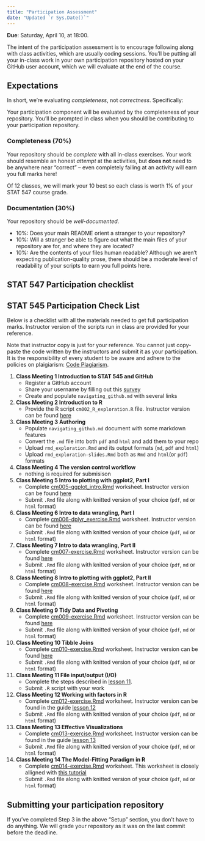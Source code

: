 ```yaml
---
title: "Participation Assessment"
date: "Updated `r Sys.Date()`"
---
```


__Due__: Saturday, April 10, at 18:00.

The intent of the participation assessment is to encourage following along with class activities, which are usually coding sessions. 
You'll be putting all your in-class work in your own participation repository hosted on your GitHub user account, which we will evaluate at the end of the course.

## Expectations

In short, we're evaluating _completeness_, not _correctness_. Specifically:

Your participation component will be evaluated by the completeness of your repository. You'll be prompted in class when you should be contributing to your participation repository. 

### Completeness (70%)

Your repository should be _complete_ with all in-class exercises. Your work should resemble an honest _attempt_ at the activities, but __does not__ need to be anywhere near "correct" -- even completely failing at an activity will earn you full marks here!

Of 12 classes, we will mark your 10 best so each class is worth 1% of your STAT 547 course grade.

### Documentation (30%)

Your repository should be _well-documented_. 

- 10%: Does your main README orient a stranger to your repository?
- 10%: Will a stranger be able to figure out what the main files of your repository are for, and where they are located?
- 10%: Are the contents of your files human readable? Although we aren't expecting publication-quality prose, there should be a moderate level of readability of your scripts to earn you full points here.

## STAT 547 Participation checklist


## STAT 545 Participation Check List
 
Below is a checklist with all the materials needed to get full participation marks. Instructor version of the scripts run in class are provided for your reference.
 
Note that instructor copy is just for your reference. You cannot just copy-paste the code written by the instructors and submit it as your participation. It is the responsibility of every student to be aware and adhere to the policies on plaigiarism: [Code Plagiarism](https://stat545.stat.ubc.ca/policies/). 

1. **Class Meeting 1 Introduction to STAT 545 and GitHub**   
    - Register a GitHub account
    - Share your username by filling out this [survey](https://ubc.ca1.qualtrics.com/jfe/form/SV_8jKz3FaT7w5EHfT)
    - Create and populate ```navigating_github.md``` with several links
2. **Class Meeting 2 Introduction to R**   
    - Provide the R script ```cm002_R_exploration.R``` file. Instructor version can be found [here](https://github.com/vincenzocoia/STAT545-participation/blob/master/tools/cm002-r_exploration.R)
3. **Class Meeting 3 Authoring**  
   - Populate ```navigating_github.md``` document with some markdown features
   - Convert the ```.md``` file into both ```pdf``` and ```html``` and add them to your repo
   - Upload ```rmd_exploration.Rmd``` and its output formats (```md```, ```pdf``` and ```html```)
   - Upload ```rmd_exploration-slides.Rmd``` both as ```Rmd``` and ```html```(or ```pdf```) formats
4. **Class Meeting 4 The version control workflow**   
   - nothing is required for submisison 
5. **Class Meeting 5 Intro to plotting with ggplot2, Part I**  
   - Complete [cm005-ggplot_intro.Rmd](https://raw.githubusercontent.com/STAT545-UBC/Classroom/master/tutorials/cm005-exercise.Rmd) worksheet. Instructor version can be found [here](https://github.com/vincenzocoia/STAT545-participation/blob/master/plotting/cm005-ggplot_intro.Rmd)
   - Submit ```.Rmd``` file along with knitted version of your choice (```pdf```, ```md``` or ```html``` format)
6. **Class Meeting 6 Intro to data wrangling, Part I** 
   - Complete [cm006-dplyr_exercise.Rmd](https://raw.githubusercontent.com/STAT545-UBC/Classroom/master/tutorials/cm006-exercise.Rmd) worksheet. Instructor version can be found [here](https://github.com/wvictor14/STAT545-participation/blob/master/cm006-exercise.Rmd)
   - Submit ```.Rmd``` file along with knitted version of your choice (```pdf```, ```md``` or ```html``` format)
7. **Class Meeting 7 Intro to data wrangling, Part II**
   - Complete [cm007-exercise.Rmd](https://raw.githubusercontent.com/STAT545-UBC/Classroom/master/tutorials/cm007-exercise.Rmd) worksheet. Instructor version can be found [here](https://github.com/vincenzocoia/STAT545-participation/blob/master/wrangling/cm007-exercise.rmd)
   - Submit ```.Rmd``` file along with knitted version of your choice (```pdf```, ```md``` or ```html``` format)
8. **Class Meeting 8 Intro to plotting with ggplot2, Part II**  
   - Complete [cm008-exercise.Rmd](https://raw.githubusercontent.com/STAT545-UBC/Classroom/master/tutorials/cm008-exercise.Rmd) worksheet. Instructor version can be found [here](https://github.com/vincenzocoia/STAT545-participation/blob/master/plotting/cm008-exercise.Rmd)
   - Submit ```.Rmd``` file along with knitted version of your choice (```pdf```, ```md``` or ```html``` format)
9. **Class Meeting 9 Tidy Data and Pivoting** 
   - Complete [cm009-exercise.Rmd](https://raw.githubusercontent.com/STAT545-UBC/Classroom/master/tutorials/cm009-exercise.Rmd) worksheet. Instructor version can be found [here](https://github.com/vincenzocoia/STAT545-participation/blob/master/wrangling/cm009-exercise.Rmd)
   - Submit ```.Rmd``` file along with knitted version of your choice (```pdf```, ```md``` or ```html``` format)
10. **Class Meeting 10 Tibble Joins** 
    - Complete [cm010-exercise.Rmd](https://raw.githubusercontent.com/STAT545-UBC/Classroom/master/tutorials/cm010-exercise.Rmd) worksheet. Instructor version can be found [here](https://github.com/vincenzocoia/STAT545-participation/blob/master/wrangling/cm010-exercise.Rmd)
    - Submit ```.Rmd``` file along with knitted version of your choice (```pdf```, ```md``` or ```html``` format)
11. **Class Meeting 11 File input/output (I/O)**
	- Complete the steps described in [lesson 11](https://stat545guidebook.netlify.com/file-inputoutput-io.html).
	- Submit ```.R``` script with your work
12. **Class Meeting 12 Working with factors in R**
    - Complete [cm012-exercise.Rmd](https://raw.githubusercontent.com/STAT545-UBC/Classroom/master/tutorials/cm012-exercise.Rmd) worksheet. Instructor version can be found in the guide [lesson 12](https://stat545guidebook.netlify.com/working-with-factors-in-r.html)
    - Submit ```.Rmd``` file along with knitted version of your choice (```pdf```, ```md``` or ```html``` format)
13. **Class Meeting 13 Effective Visualizations**
	- Complete [cm013-exercise.Rmd](https://raw.githubusercontent.com/STAT545-UBC/Classroom/master/cm013.Rmd) worksheet. Instructor version can be found in the guide [lesson 13](	https://stat545guidebook.netlify.com/effective-visualizations.html#plotly-demo-10-mins)
	- Submit ```.Rmd``` file along with knitted version of your choice (```pdf```, ```md``` or ```html``` format)
14. **Class Meeting 14 The Model-Fitting Paradigm in R**
	- Complete [cm014-exercise.Rmd](https://github.com/STAT545-UBC/Classroom/blob/master/tutorials/cm014-exercise.Rmd) worksheet. This worksheet is closely alligned with [this tutorial](https://cfss.uchicago.edu/notes/linear-models/)
	- Submit ```.Rmd``` file along with knitted version of your choice (```pdf```, ```md``` or ```html``` format)

## Submitting your participation repository

If you've completed Step 3 in the above "Setup" section, you don't have to do anything. We will grade your repository as it was on the last commit before the deadline.

